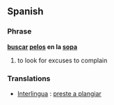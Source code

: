==Spanish==
===Phrase===
'''[[buscar]] [[pelo]]s en la [[sopa]]'''

# to look for excuses to complain

=== Translations ===
*[[Interlingua]] : [[preste a plangiar]]